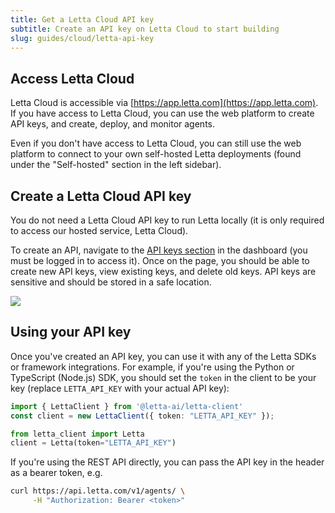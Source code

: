 ```yaml
---
title: Get a Letta Cloud API key
subtitle: Create an API key on Letta Cloud to start building
slug: guides/cloud/letta-api-key
---
```


## Access Letta Cloud

Letta Cloud is accessible via [https://app.letta.com](https://app.letta.com).
If you have access to Letta Cloud, you can use the web platform to create API keys, and create, deploy, and monitor agents.

Even if you don't have access to Letta Cloud, you can still use the web platform to connect to your own self-hosted Letta deployments (found under the "Self-hosted" section in the left sidebar).

## Create a Letta Cloud API key

<Info>
You do not need a Letta Cloud API key to run Letta locally (it is only required to access our hosted service, Letta Cloud).
</Info>

To create an API, navigate to the [API keys section](https://app.letta.com/api-keys) in the dashboard (you must be logged in to access it).
Once on the page, you should be able to create new API keys, view existing keys, and delete old keys.
API keys are sensitive and should be stored in a safe location.

<img className="w-300" src="/images/letta_cloud_api_key_gen.png" />

## Using your API key

Once you've created an API key, you can use it with any of the Letta SDKs or framework integrations.
For example, if you're using the Python or TypeScript (Node.js) SDK, you should set the `token` in the client to be your key (replace `LETTA_API_KEY` with your actual API key):
<CodeGroup>
```typescript TypeScript maxLines=50
import { LettaClient } from '@letta-ai/letta-client'
const client = new LettaClient({ token: "LETTA_API_KEY" });
```
```python title="python" maxLines=50
from letta_client import Letta
client = Letta(token="LETTA_API_KEY")
```
</CodeGroup>


If you're using the REST API directly, you can pass the API key in the header as a bearer token, e.g.

```bash
curl https://api.letta.com/v1/agents/ \
     -H "Authorization: Bearer <token>"
```
